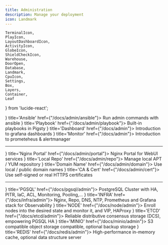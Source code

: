 ```yaml
---
title: Administration
description: Manage your deployment
icon: Landmark
---
```



    TerminalIcon,
    PlayIcon,
    LayoutDashboardIcon, 
    ActivityIcon,
    GlobeIcon,
    ShieldCheckIcon,
    Warehouse,
    DoorOpen,
    Database,
    Landmark,
    CpuIcon,
    Settings,
    Box,
    Layers,
    Container,
    Leaf
} from 'lucide-react';

<Cards>
    <Card icon={<TerminalIcon className="text-black"/>} title='Ansible' href={"/docs/admin/ansible"}>
        Run admin commands with ansible
    </Card>
    <Card icon={<PlayIcon className="text-blue-500"/>} title='Playbook' href={"/docs/admin/playbook"}>
        Built-in playbooks in Pigsty
    </Card>
    <Card icon={<LayoutDashboardIcon className="text-purple-600"/>} title='Dashboard' href={"/docs/admin"}>
        Introduction to grafana dashboards
    </Card>
    <Card icon={<ActivityIcon className="text-orange-500"/>} title='Monitor' href={"/docs/admin"}>
        Introduction to prometeheus & alertmanager
    </Card>
</Cards>

--------


<Cards>
    <Card icon={<DoorOpen className="text-violet-500"/>} title='Nginx Portal' href={"/docs/admin/portal"}>
        Nginx Portal for WebUI services
    </Card>
    <Card icon={<Warehouse className="text-amber-500"/>} title='Local Repo' href={"/docs/admin/repo"}>
        Manage local APT / YUM repository
    </Card>
    <Card icon={<GlobeIcon className="text-cyan-500"/>} title='Domain Name' href={"/docs/admin/domain"}>
        Use local / public domain names
    </Card>
    <Card icon={<ShieldCheckIcon className="text-rose-500"/>} title='CA & Cert' href={"/docs/admin/cert"}>
        Use self-signed or real HTTPS certificates
    </Card>
</Cards>


--------

<Cards>
    <Card icon={<Database className="text-sky-600"/>} title='PGSQL' href={"/docs/pgsql/admin"}>
        PostgreSQL Cluster with HA, PITR, IaC, ACL, Monitoring, Pooling,…
    </Card>
    <Card icon={<Landmark className="text-green-700"/>} title='INFRA' href={"/docs/infra/admin"}>
        Nginx, Repo, DNS, NTP, Prometheus and Grafana stack for Observability
    </Card>
    <Card icon={<CpuIcon className={"text-amber-500"}/>} title='NODE' href={"/docs/node/admin"}>
        Enroll nodes into the desired state and monitor it, and VIP, HAProxy
    </Card>
    <Card icon={<Settings className={"text-sky-400"}/>} title='ETCD' href={"/docs/etcd/admin"}>
        Reliable distributive consensus storage (DCS), empowering PGSQL HA
    </Card>
    <Card icon={<Box className="text-red-800"/>} title='MINIO' href={"/docs/minio/admin"}>
        S3 compatible object storage compatible, optional backup storage
    </Card>
    <Card icon={<Layers className="text-red-400"/>} title='REDIS' href={"/docs/redis/admin"}>
        High-performance in-memory cache, optional data structure server
    </Card>

</Cards>